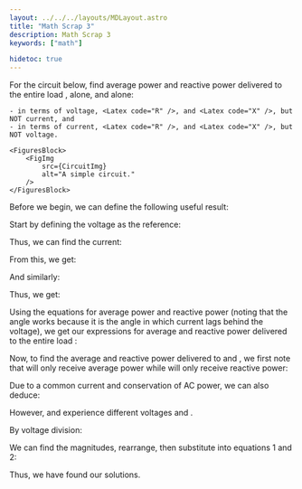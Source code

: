 ```yaml
---
layout: ../../../layouts/MDLayout.astro
title: "Math Scrap 3"
description: Math Scrap 3
keywords: ["math"]

hidetoc: true
---
```







<QuestionFrame>
    For the circuit below, find average power and reactive power delivered to the entire load <Latex code="\mathbf{Z} = R + jX" />, <Latex code="R" /> alone, and <Latex code="jX" /> alone:

    - in terms of voltage, <Latex code="R" />, and <Latex code="X" />, but NOT current, and
    - in terms of current, <Latex code="R" />, and <Latex code="X" />, but NOT voltage.

    <FiguresBlock>
        <FigImg
            src={CircuitImg}
            alt="A simple circuit."
        />
    </FiguresBlock>
</QuestionFrame>

Before we begin, we can define the following useful result:

<DisplayLatex code="
    \frac{1}{\cos{\theta} + j \sin{\theta}}
        = \frac{1}{\cos{\theta} + j \sin{\theta}} \frac{\cos{\theta} - j \sin{\theta}}{\cos{\theta} - j \sin{\theta}}
        = \frac{\cos{\theta} - j \sin{\theta}}{\cos^2{\theta} + \sin^2{\theta}}
        = \cos{\theta} - j \sin{\theta}
        = \cos{(-\theta)} + j \sin{(-\theta)}
" />

Start by defining the voltage as the reference:

<DisplayLatex code="
    \mathbf{V} := V_m \phase{\ang{0}}
" />

Thus, we can find the current:

<DisplayLatex code="
    \mathbf{I}
        = \frac{\mathbf{V}}{\mathbf{Z}}
        = \frac{V_m \phase{\ang{0}}}{\abs{\mathbf{Z}} \phase{\theta}}
        = \frac{V_m}{\abs{\mathbf{Z}}} \frac{1}{\cos{\theta} + j \sin{\theta}}
        %= \frac{V_m}{\abs{\mathbf{Z}}} \frac{1}{\cos{\theta} + j \sin{\theta}} \frac{\cos{\theta} - j \sin{\theta}}{\cos{\theta} - j \sin{\theta}}
        %= \frac{V_m}{\abs{\mathbf{Z}}} \frac{\cos{\theta} - j \sin{\theta}}{\cos^2{\theta} + \sin^2{\theta}}
        %= \frac{V_m}{\abs{\mathbf{Z}}} \frac{\cos{\theta} - j \sin{\theta}}{1}
        = \frac{V_m}{\abs{\mathbf{Z}}} \parens{\cos{(-\theta)} + j \sin{(-\theta)}}
        := I_m \phase{-\theta}
" />

From this, we get:

<GatherLatex code="
    \mathbf{V}
        = \mathbf{I} \mathbf{Z}
        \\
    V_m
        = \parens{R + jX} I_m \parens{\cos{\theta} - j \sin{\theta}}
        \\
    V_m \frac{1}{\cos{\theta} - j \sin{\theta}}
        = I_m \parens{R + jX}
        \\
    V_m \parens{\cos{\theta} + j \sin{\theta}}
        = I_m \parens{R + jX}
" />

And similarly:

<GatherLatex code="
    \mathbf{I}
        = \frac{\mathbf{V}}{\mathbf{Z}}
        \\
    I_m \parens{\cos{\theta} - j \sin{\theta}}
        = \frac{V_m}{R + jX}
        = \frac{V_m}{R + jX} \frac{R - jX}{R - jX}
        = \frac{V_m \parens{R - jX}}{R^2 + X^2}
" />

Thus, we get:

<AlignLatex code="
    V_m \cos{\theta} &= I_m R \\
    V_m \sin{\theta} &= I_m X \\
    I_m \cos{\theta} &= V_m \frac{R}{R^2 + X^2} \\
    I_m \sin{\theta} &= V_m \frac{X}{R^2 + X^2}
" />

Using the equations for average power and reactive power (noting that the angle <Latex code="\theta" /> works because it is the angle in which current lags behind the voltage), we get our expressions for average and reactive power delivered to the entire load <Latex code="\mathbf{Z}" />:

<DisplayLatex code="
    \boxed{
        P = \frac{1}{2} V_m I_m \cos{\theta}
    }
    \qquad
    \boxed{
        Q = \frac{1}{2} V_m I_m \sin{\theta}
    }
" />

<AlignatLatex eqcols={3} code="
    P_{\mathbf{Z}} &= \frac{1}{2} I_m \parens{I_m R} &
        \qquad & \Longrightarrow \qquad &
        P_{\mathbf{Z}} &= \frac{1}{2} I_m^2 R = I_{\text{rms}}^2 R
        \nonumber %\label{eq:z-avg-power-as-i-r-x}
        \\
    Q_{\mathbf{Z}} &= \frac{1}{2} I_m \parens{I_m X} &
        \qquad & \Longrightarrow \qquad &
        Q_{\mathbf{Z}} &= \frac{1}{2} I_m^2 X = I_{\text{rms}}^2 X
        \nonumber %\label{eq:z-rtv-power-as-i-r-x}
        \\
    P_{\mathbf{Z}} &= \frac{1}{2} V_m \parens{V_m \frac{R}{R^2 + X^2}} &
        \qquad & \Longrightarrow \qquad &
        P_{\mathbf{Z}} &= \frac{1}{2} V_m^2 \frac{R}{R^2 + X^2} = V_{\text{rms}}^2 \frac{R}{R^2 + X^2}
        \tag{1}
        \\
    Q_{\mathbf{Z}} &= \frac{1}{2} V_m \parens{V_m \frac{X}{R^2 + X^2}} &
        \qquad & \Longrightarrow \qquad &
        Q_{\mathbf{Z}} &= \frac{1}{2} V_m^2 \frac{X}{R^2 + X^2} = V_{\text{rms}}^2 \frac{X}{R^2 + X^2}
        \tag{2}
" />

Now, to find the average and reactive power delivered to <Latex code="R" /> and <Latex code="jX" />, we first note that <Latex code="R" /> will only receive average power while <Latex code="jX" /> will only receive reactive power:

<AlignLatex code="
    P_X &= 0 \\
    Q_R &= 0
" />

Due to a common current <Latex code="\mathbf{I}" /> and conservation of AC power, we can also deduce:

<AlignLatex code="
    P_R &= P_{\mathbf{Z}} = \frac{1}{2} I_m^2 R = I_{\text{rms}}^2 R \\
    Q_X &= Q_{\mathbf{Z}} = \frac{1}{2} I_m^2 X = I_{\text{rms}}^2 X
" />

However, <Latex code="R" /> and <Latex code="jX" /> experience different voltages <Latex code="\mathbf{V}_R := V_{Rm} \phase{\theta_R}" /> and <Latex code="\mathbf{V}_X := V_{Xm} \phase{\theta_X}" />.

By voltage division:

<AlignLatex code="
    \mathbf{V}_R
        &= \frac{R}{R + jX} \mathbf{V}
        = V_m \frac{R}{\mathbf{Z}}
        = V_m \frac{R}{\abs{\mathbf{Z}} \phase{\theta}}
        = V_m \frac{R}{\sqrt{R^2 + X^2} \parens{\cos{\theta} + j \sin{\theta}}}
        = V_m \frac{R}{\sqrt{R^2 + X^2}} \parens{\cos{(-\theta)} + j \sin{(-\theta)}}
        \\
    \mathbf{V}_X
        &= \frac{jX}{R + jX} \mathbf{V}
        = V_m \frac{jX}{\mathbf{Z}}
        = V_m \frac{jX}{\abs{\mathbf{Z}} \phase{\theta}}
        = V_m \frac{jX}{\sqrt{R^2 + X^2} \parens{\cos{\theta} + j \sin{\theta}}}
        = V_m \frac{X}{\sqrt{R^2 + X^2}} j \parens{\cos{(-\theta)} + j \sin{(-\theta)}}
" />

We can find the magnitudes, rearrange, then substitute into equations <Eqref>1</Eqref> and <Eqref>2</Eqref>:

<AlignatLatex eqcols={5} code="
    V_{Rm} &= V_m \frac{R}{\sqrt{R^2 + X^2}} &
        \qquad & \Longrightarrow \qquad &
        \frac{V_{Rm}^2}{R} &= V_m^2 \frac{R}{R^2 + X^2}
        \qquad & \Longrightarrow \qquad &
        P_R &= P_{\mathbf{Z}} = \frac{1}{2} V_m^2 \frac{R}{R^2 + X^2} = \frac{1}{2} \frac{V_{Rm}^2}{R} = \frac{V_{Rrms}^2}{R}
        \\
    V_{Xm} &= V_m \frac{X}{\sqrt{R^2 + X^2}} &
        \qquad & \Longrightarrow \qquad &
        \frac{V_{Xm}^2}{X} &= V_m^2 \frac{X}{R^2 + X^2}
        \qquad & \Longrightarrow \qquad &
        Q_X &= Q_{\mathbf{Z}} = \frac{1}{2} V_m^2 \frac{X}{R^2 + X^2} = \frac{1}{2} \frac{V_{Xm}^2}{X} = \frac{V_{Xrms}^2}{X}
" />

Thus, we have found our solutions.

